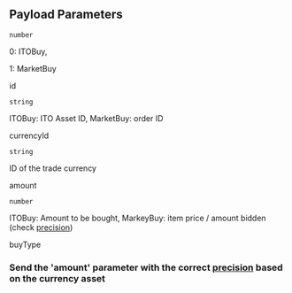## Payload Parameters

`number`

0: ITOBuy,

1: MarketBuy

id

`string`

ITOBuy: ITO Asset ID,
MarketBuy: order ID

currencyId

`string`

ID of the trade currency

amount

`number`

ITOBuy: Amount to be bought,
MarkeyBuy: item price / amount bidden
(check [precision](undefined))

buyType

### Send the 'amount' parameter with the correct [precision](undefined) based on the currency asset

